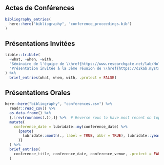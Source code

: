 ## Actes de Conférences

```r
bibliography_entries(
  here::here("bibliography", "conference_proceedings.bib")
)
```


## Présentations Invitées

```r
tibble::tribble(
  ~what, ~when, ~with,
  "Séminaire de l'équipe de \\href{https://www.researchgate.net/lab/Holger-Krefts-lab-Holger-Kreft}{Holger Kreft} sur le thème de 'Navigating the landscape of taxonomic harmonization'", "déc. 2021", "Université de Göttingen, Allemagne",
  "Présentation invitée à la 3ème réunion de \\href{https://d2kab.mystrikingly.com/}{Data to Knowledge in Agronomy and Biodiversity (D2KAB)} sur 'Taxonomic Databases of Plants and Animals'", "mai 2022", "Paris/en visioconférence"
) %>%
  brief_entries(what, when, with, .protect = FALSE)
```


## Présentations Orales

```r
here::here("bibliography", "conferences.csv") %>% 
  readr::read_csv() %>%
  as.data.frame() %>% 
  {.[rev(rownames(.)),]} %>%  # Reverse rows to have most recent on top
  mutate(
    conference_date = lubridate::my(conference_date) %>%
      {paste(
        lubridate::month(., label = TRUE, abbr = TRUE), lubridate::year(.)
      )}
  ) %>%
  brief_entries(
    conference_title, conference_date, conference_venue, .protect = FALSE
  )
```

